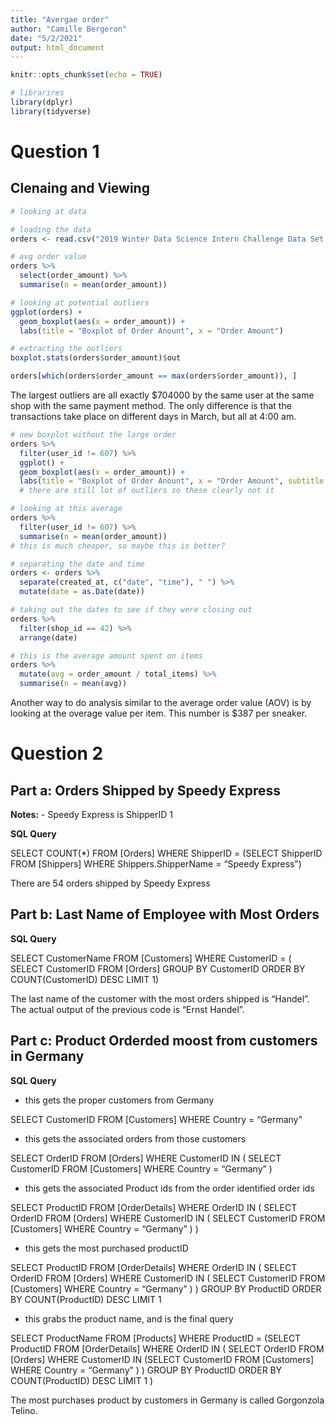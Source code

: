 ```yaml
---
title: "Avergae order"
author: "Camille Bergeron"
date: "5/2/2021"
output: html_document
---
```


```r
knitr::opts_chunk$set(echo = TRUE)

# librarires
library(dplyr)
library(tidyverse)
```

# Question 1

## Clenaing and Viewing 

```r
# looking at data 

# loading the data
orders <- read.csv("2019 Winter Data Science Intern Challenge Data Set - Sheet1.csv")

# avg order value
orders %>%
  select(order_amount) %>%
  summarise(n = mean(order_amount))

# looking at potential outliers
ggplot(orders) +
  geom_boxplot(aes(x = order_amount)) +
  labs(title = "Boxplot of Order Anount", x = "Order Amount")

# extracting the outliers
boxplot.stats(orders$order_amount)$out

orders[which(orders$order_amount == max(orders$order_amount)), ]
```

The largest outliers are all exactly $704000 by the same user at the same shop with the same payment method. The only difference is that the transactions take place on different days in March, but all at 4:00 am. 

```r
# new boxplot without the large order
orders %>%
  filter(user_id != 607) %>%
  ggplot() +
  geom_boxplot(aes(x = order_amount)) +
  labs(title = "Boxplot of Order Anount", x = "Order Amount", subtitle = "With the large outlier removed")
  # there are still lot of outliers so these clearly not it 

# looking at this average 
orders %>%
  filter(user_id != 607) %>%
  summarise(n = mean(order_amount))
# this is much cheaper, so maybe this is better? 

# separating the date and time 
orders <- orders %>%
  separate(created_at, c("date", "time"), " ") %>%
  mutate(date = as.Date(date)) 

# taking out the dates to see if they were closing out 
orders %>%
  filter(shop_id == 42) %>%
  arrange(date)

```

```r
# this is the average amount spent on items 
orders %>%
  mutate(avg = order_amount / total_items) %>%
  summarise(n = mean(avg))

```

Another way to do analysis similar to the average order value (AOV) is by looking at the overage value per item. This number is $387 per sneaker. 

# Question 2

## Part a: Orders Shipped by Speedy Express

__Notes:__
- Speedy Express is ShipperID 1

__SQL Query__

SELECT COUNT(*) FROM [Orders] WHERE ShipperID = (SELECT ShipperID FROM [Shippers] WHERE Shippers.ShipperName = "Speedy Express")

There are 54 orders shipped by Speedy Express

## Part b: Last Name of Employee with Most Orders

__SQL Query__

SELECT CustomerName 
FROM [Customers] 
WHERE CustomerID = (
  SELECT CustomerID
  FROM [Orders] 
  GROUP BY CustomerID 
  ORDER BY COUNT(CustomerID)
  DESC 
  LIMIT 1)

The last name of the customer with the most orders shipped is "Handel". The actual output of the previous code is "Ernst Handel". 

## Part c: Product Orderded moost from customers in Germany 

__SQL Query__

- this gets the proper customers from Germany

SELECT CustomerID 
FROM [Customers] 
WHERE Country = "Germany"

- this gets the associated orders from those customers 

SELECT OrderID 
FROM [Orders]
WHERE CustomerID IN (
  SELECT CustomerID 
  FROM [Customers] 
  WHERE Country = "Germany" 
)

- this gets the associated Product ids from the order identified order ids

SELECT ProductID 
FROM [OrderDetails] 
WHERE OrderID IN (
  SELECT OrderID FROM [Orders] 
  WHERE CustomerID IN (
    SELECT CustomerID 
    FROM [Customers]
    WHERE Country = "Germany"
  )
)

- this gets the most purchased productID

SELECT ProductID
FROM [OrderDetails] 
WHERE OrderID IN (
	SELECT OrderID 
	FROM [Orders] 
	WHERE CustomerID IN (
	  SELECT CustomerID 
	  FROM [Customers] 
	  WHERE Country = "Germany"
	)
)
GROUP BY ProductID 
ORDER BY COUNT(ProductID) DESC 
LIMIT 1


- this grabs the product name, and is the final query

SELECT ProductName 
FROM [Products] 
WHERE ProductID = (SELECT ProductID
  FROM [OrderDetails] 
  WHERE OrderID IN (
	  SELECT OrderID FROM [Orders] WHERE CustomerID IN (SELECT CustomerID FROM 		    [Customers] WHERE Country = "Germany"
	)
)
  GROUP BY ProductID 
  ORDER BY COUNT(ProductID) DESC 
  LIMIT 1
)
  
The most purchases product by customers in Germany is called Gorgonzola Telino. 

